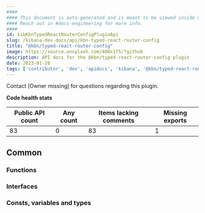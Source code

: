 ```yaml
---
####
#### This document is auto-generated and is meant to be viewed inside our experimental, new docs system.
#### Reach out in #docs-engineering for more info.
####
id: kibKbnTypedReactRouterConfigPluginApi
slug: /kibana-dev-docs/api/kbn-typed-react-router-config
title: "@kbn/typed-react-router-config"
image: https://source.unsplash.com/400x175/?github
description: API docs for the @kbn/typed-react-router-config plugin
date: 2023-01-28
tags: ['contributor', 'dev', 'apidocs', 'kibana', '@kbn/typed-react-router-config']
---
```




Contact [Owner missing] for questions regarding this plugin.

**Code health stats**

| Public API count  | Any count | Items lacking comments | Missing exports |
|-------------------|-----------|------------------------|-----------------|
| 83 | 0 | 83 | 1 |

## Common

### Functions
<DocDefinitionList data={kbnTypedReactRouterConfigObj.common.functions}/>

### Interfaces
<DocDefinitionList data={kbnTypedReactRouterConfigObj.common.interfaces}/>

### Consts, variables and types
<DocDefinitionList data={kbnTypedReactRouterConfigObj.common.misc}/>

